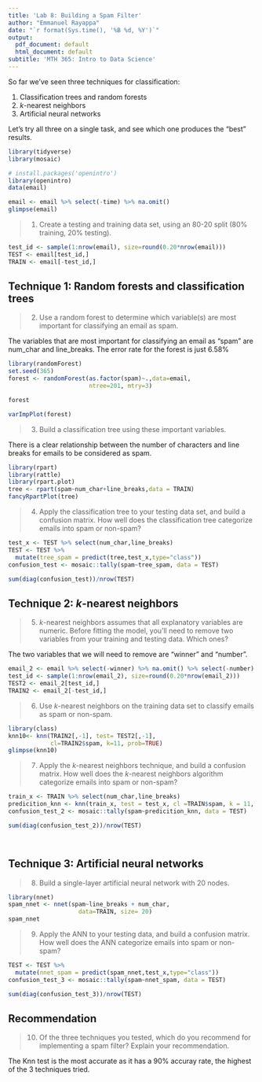 ---
title: 'Lab 8: Building a Spam Filter'
author: "Emmanuel Rayappa"
date: "`r format(Sys.time(), '%B %d, %Y')`"
output:
  pdf_document: default
  html_document: default
subtitle: 'MTH 365: Intro to Data Science'
---

So far we've seen three techniques for classification:

1. Classification trees and random forests
2. $k$-nearest neighbors
3. Artificial neural networks

Let's try all three on a single task, and see which one produces the "best" results.

```{r, message=FALSE, warning=FALSE}
library(tidyverse)
library(mosaic)

# install.packages('openintro')
library(openintro)
data(email)

email <- email %>% select(-time) %>% na.omit()
glimpse(email)
```

> 1. Create a testing and training data set, using an 80-20 split (80% training, 20% testing).

```{r}
test_id <- sample(1:nrow(email), size=round(0.20*nrow(email)))
TEST <- email[test_id,]
TRAIN <- email[-test_id,]

```


## Technique 1: Random forests and classification trees

> 2. Use a random forest to determine which variable(s) are most important for classifying an email as spam.

The variables that are most important for classifying an email as "spam" are num_char and line_breaks. The error rate for the forest is just 6.58%
```{r}
library(randomForest)
set.seed(365)
forest <- randomForest(as.factor(spam)~.,data=email, 
                       ntree=201, mtry=3)

forest

varImpPlot(forest)
```


> 3. Build a classification tree using these important variables.

There is a clear relationship between the number of characters and line breaks for emails to be considered as spam. 
```{r}
library(rpart)
library(rattle)
library(rpart.plot)
tree <- rpart(spam~num_char+line_breaks,data = TRAIN)
fancyRpartPlot(tree)
```


> 4. Apply the classification tree to your testing data set, and build a confusion matrix. How well does the classification tree categorize emails into spam or non-spam?

```{r}
test_x <- TEST %>% select(num_char,line_breaks)
TEST <- TEST %>% 
  mutate(tree_spam = predict(tree,test_x,type="class"))
confusion_test <- mosaic::tally(spam~tree_spam, data = TEST)

sum(diag(confusion_test))/nrow(TEST)

```

## Technique 2: $k$-nearest neighbors

> 5. $k$-nearest neighbors assumes that all explanatory variables are numeric. Before fitting the model, you'll need to remove two variables from your training and testing data. Which ones?

The two variables that we will need to remove are "winner" and "number".

```{r}
email_2 <- email %>% select(-winner) %>% na.omit() %>% select(-number) %>% na.omit()
test_id <- sample(1:nrow(email_2), size=round(0.20*nrow(email_2)))
TEST2 <- email_2[test_id,]
TRAIN2 <- email_2[-test_id,]

```


> 6. Use $k$-nearest neighbors on the training data set to classify emails as spam or non-spam. 

```{r}
library(class)
knn10<- knn(TRAIN2[,-1], test= TEST2[,-1], 
            cl=TRAIN2$spam, k=11, prob=TRUE)
glimpse(knn10)

```

> 7. Apply the $k$-nearest neighbors technique, and build a confusion matrix. How well does the $k$-nearest neighbors algorithm categorize emails into spam or non-spam?

```{r}
train_x <- TRAIN %>% select(num_char,line_breaks)
predicition_knn <- knn(train_x, test = test_x, cl =TRAIN$spam, k = 11, prob = TRUE)
confusion_test_2 <- mosaic::tally(spam~predicition_knn, data = TEST)

sum(diag(confusion_test_2))/nrow(TEST)




```

## Technique 3: Artificial neural networks

> 8. Build a single-layer artificial neural network with 20 nodes. 

```{r}
library(nnet)
spam_nnet <- nnet(spam~line_breaks + num_char, 
                    data=TRAIN, size= 20)
spam_nnet
```


> 9. Apply the ANN to your testing data, and build a confusion matrix. How well does the ANN categorize emails into spam or non-spam?

```{r}
TEST <- TEST %>% 
  mutate(nnet_spam = predict(spam_nnet,test_x,type="class"))
confusion_test_3 <- mosaic::tally(spam~nnet_spam, data = TEST)

sum(diag(confusion_test_3))/nrow(TEST)

```

## Recommendation

> 10. Of the three techniques you tested, which do you recommend for implementing a spam filter? Explain your recommendation.

The Knn test is the most accurate as it has a 90% accuray rate, the highest of the 3 techniques tried.